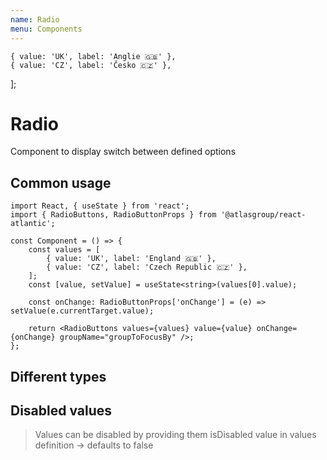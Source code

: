 ```yaml
---
name: Radio
menu: Components
---
```


    { value: 'UK', label: 'Anglie 🇬🇧' },
    { value: 'CZ', label: 'Česko 🇨🇿' },
];

# Radio

Component to display switch between defined options

## Common usage

```tsx
import React, { useState } from 'react';
import { RadioButtons, RadioButtonProps } from '@atlasgroup/react-atlantic';

const Component = () => {
    const values = [
        { value: 'UK', label: 'England 🇬🇧' },
        { value: 'CZ', label: 'Czech Republic 🇨🇿' },
    ];
    const [value, setValue] = useState<string>(values[0].value);

    const onChange: RadioButtonProps['onChange'] = (e) => setValue(e.currentTarget.value);

    return <RadioButtons values={values} value={value} onChange={onChange} groupName="groupToFocusBy" />;
};
```

## Different types

<Playground>
    <WrapperVertical>
        <RadioButtons values={values} value="UK" />
        <RadioCircular values={values} value="CZ" />
    </WrapperVertical>
</Playground>

## Disabled values

> Values can be disabled by providing them isDisabled value in values definition → defaults to false

<Playground>
    <RadioButtons
        values={[
            { value: 'UK', label: 'Anglie 🇬🇧', isDisabled: true },
            { value: 'CZ', label: 'Česko 🇨🇿' },
        ]}
        value="UK"
    />
</Playground>
